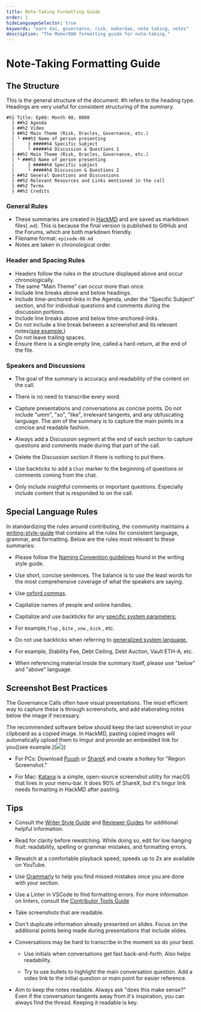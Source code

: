 ```yaml
---
title: Note-Taking Formatting Guide
order: 1
hideLanguageSelector: true
keywords: "earn dai, governance, risk, makerdao, note taking, notes"
description: "The MakerDAO formatting guide for note-taking."
---
```


# Note-Taking Formatting Guide

## The Structure

This is the general structure of the document. \#h refers to the heading type. Headings are very useful for consistent structuring of the summary.

```text
#h1 Title: Ep00: Month 00, 0000
  ├ ##h2 Agenda
  ├ ##h2 Video
  ├ ##h2 Main Theme (Risk, Oracles, Governance, etc.)
  | └ ###h3 Name of person presenting
  |     ├ #####h4 Specific Subject
  |     └ #####h4 Discussion & Questions 1
  ├ ##h2 Main Theme (Risk, Oracles, Governance, etc.)
  | └ ###h3 Name of person presenting
  |     ├ #####h4 Specific subject
  |     └ #####h4 Discussion & Questions 2
  ├ ##h2 General Questions and Discussions
  ├ ##h2 Relevant Resources and Links mentioned in the call
  ├ ##h2 Terms
  ├ ##h2 Credits
```

### General Rules

- These summaries are created in [HackMD](https://hackmd.io/) and are saved as markdown files\(`.md`\). This is because the final version is published to GitHub and the Forums, which are both markdown friendly.
- Filename format: `episode-00.md`
- Notes are taken in chronological order.

### Header and Spacing Rules

- Headers follow the rules in the structure displayed above and occur chronologically.
- The same "Main Theme" can occur more than once.
- Include line breaks above and below headings.
- Include time-anchored-links in the Agenda, under the "Specific Subject" section, and for individual questions and comments during the discussion portions.
- Include line breaks above and below time-anchored-links.
- Do not include a line break between a screenshot and its relevant notes\([see example.](https://i.imgur.com/kzV3jcY.png)\)
- Do not leave trailing spaces.
- Ensure there is a single empty line, called a hard-return, at the end of the file.

### Speakers and Discussions

<List>

- The goal of the summary is accuracy and readability of the content on the call.

- There is no need to transcribe every word.

- Capture presentations and conversations as concise points. Do not include "umm", "so", "like", irrelevant tangents, and any obfuscating language. The aim of the summary is to capture the main points in a concise and readable fashion.

- Always add a Discussion segment at the end of each section to capture questions and comments made during that part of the call.

- Delete the Discussion section if there is nothing to put there.

- Use backticks to add a `Chat` marker to the beginning of questions or comments coming from the chat.

- Only include insightful comments or important questions. Especially include content that is responded to on the call.

</List>

## Special Language Rules

In standardizing the rules around contributing, the community maintains a [writing-style-guide](https://community-development.makerdao.com/contributing/style-guide) that contains all the rules for consistent language, grammar, and formatting. Below are the rules most relevant to these summaries:

<List>

- Please follow the [Naming Convention guidelines](/work_with_us/content/writing-style-guide/) found in the writing style guide.

- Use short, concise sentences. The balance is to use the least words for the most comprehensive coverage of what the speakers are saying.

- Use [oxford commas](https://en.wikipedia.org/wiki/Serial_comma).

- Capitalize names of people and online handles.

- Capitalize and use backticks for any [specific system parameters:](https://docs.makerdao.com/other-documentation/system-glossary)

- For example,`flop` , `bite` , `vow` , `kick` , etc.

- Do not use backticks when referring to [generalized system language.](https://community-development.makerdao.com/makerdao-mcd-faqs/faqs/glossary)

- For example, Stability Fee, Debt Ceiling, Debt Auction, Vault ETH-A, etc.

- When referencing material inside the summary itself, please use "below" and "above" language.

</List>

## Screenshot Best Practices

The Governance Calls often have visual presentations. The most efficient way to capture these is through screenshots, and add elaborating notes below the image if necessary.

The recommended software below should keep the last screenshot in your clipboard as a copied image. In HackMD, pasting copied images will automatically upload them to Imgur and provide an embedded link for you\(\[see example.\]\(![](https://i.imgur.com/nNBR9UT.png)\)\)

<List>

- For PCs: Download [Puush](https://puush.me/) or [ShareX](https://getsharex.com/) and create a hotkey for "Region Screenshot."

- For Mac: [Katana](https://github.com/bluegill/katana) is a simple, open-source screenshot utility for macOS that lives in your menu-bar. It does 90% of ShareX, but it's Imgur link needs formatting in HackMD after pasting.

</List>

<List>

## Tips

- Consult the [Writer Style Guide](/work_with_us/content/writing-style-guide/) and [Reviewer Guides](/work_with_us/content/reviewer-guide/) for additional helpful information.

- Read for clarity before rewatching. While doing so, edit for low hanging fruit: readability, spelling or grammar mistakes, and formatting errors.

- Rewatch at a comfortable playback speed; speeds up to 2x are available on YouTube.

- Use [Grammarly](https://app.grammarly.com/) to help you find missed mistakes once you are done with your section.

- Use a Linter in VSCode to find formatting errors. For more information on linters, consult the [Contributor Tools Guide](/work_with_us/content/common-tools/)

- Take screenshots that are readable.

- Don't duplicate information already presented on slides. Focus on the additional points being made during presentations that include slides.

- Conversations may be hard to transcribe in the moment so do your best.

  - Use initials when conversations get fast back-and-forth. Also helps readability.

  - Try to use bullets to highlight the main conversation question. Add a video link to the initial question or main point for easier reference.

- Aim to keep the notes readable. Always ask "does this make sense?" Even if the conversation tangents away from it's inspiration, you can always find the thread. Keeping it readable is key.

</List>
